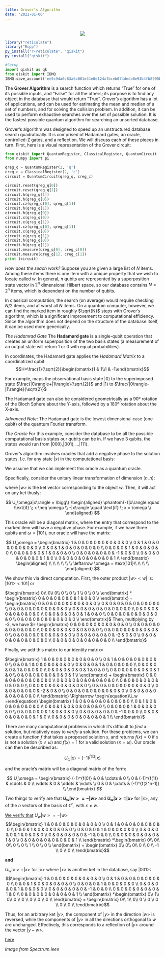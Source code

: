 ```yaml
---
title: Grover's Algorithm
date: '2021-01-06'
---
```

<center>
</br>
<img src="https://spectrum.ieee.org/image/MzEwMTk5OA.jpeg">
</center>
```r
library("reticulate")
library("Rcpp")
py_install("r-reticulate", "qiskit")
py_install("qiskit")
```

```python
#Setup
import qiskit as qk
from qiskit import IBMQ
IBMQ.save_account('ee9c9da0c83a6c001e34e8e124afbceb074dedb0e93b4fb8995b0bbce8a75a2eb47538c95204f2a43923abf260a79e72d9bba4b279ffc5950e39396804f43984')
```


The **Grover Algorithm** is a search function which returns "True" for one of its possible inputs, and "False" for all the others; its purpose is to find any object in the database that would return "True". Grover's algorithm has a lot of applications, and can be used for estimating the mean and median of a set of numbers, and for solving the collision problem. In addition, it can be used to perform exhaustive searches over the set of possible solution. It is the fastest possible quantum algorithm for searching an unsorted database.

Grover's algorithm was designed to speed up an unstructured database search quadratically. It is comprised of Hadamard gates, an oracle, controlled-Z gates, and a reflection. We will discuss each of these pieces in turn. First, here is a visual representation of the Grover circuit:
```python
from qiskit import QuantumRegister, ClassicalRegister, QuantumCircuit
from numpy import pi

qreg_q = QuantumRegister(2, 'q')
creg_c = ClassicalRegister(2, 'c')
circuit = QuantumCircuit(qreg_q, creg_c)

circuit.reset(qreg_q[0])
circuit.reset(qreg_q[1])
circuit.h(qreg_q[1])
circuit.h(qreg_q[0])
circuit.cz(qreg_q[0], qreg_q[1])
circuit.h(qreg_q[1])
circuit.h(qreg_q[0])
circuit.x(qreg_q[0])
circuit.x(qreg_q[1])
circuit.cz(qreg_q[0], qreg_q[1])
circuit.x(qreg_q[0])
circuit.x(qreg_q[1])
circuit.h(qreg_q[0])
circuit.h(qreg_q[1])
circuit.measure(qreg_q[0], creg_c[0])
circuit.measure(qreg_q[1], creg_c[1])
print (circuit)
```

*How does the seach work?*
Suppose you are given a large list of $N$ items. Among these items there is one item with a unique property that we wish to locate called $w$. In general, <i>n</i> qubits are represented by a superposition state vector in $2^{n}$ dimensional Hilbert space, so our database contains $N=2^n$ items, which is dependent on the number of qubits.

In classical computation, the search (on average) would require checking $N/2$ items, and at worst all $N$ items. On a quantum computer, however, we can find the marked item in roughly $\sqrt{N}$ steps with Grover's algorithm, which is a significant improvement to computational efficiency. Since the algorithm does not depend on the structure of the database itself, it can be used more generically.

*The Hadamrad Gate*
The <b>Hadamard gate</b> is a single-qubit operation that creates an uniform superposition of the two basis states (a measurement of an output state will return 1 or 0 with equal probabilities).

In coordinates, the Hadamard gate applies the <i>Hadamard Matrix</i> to a coordinatized qubit:
$$H=\frac{1}{\sqrt{2}}\begin{bmatrix}1 & 1\\1 & -1\end{bmatrix}$$

For example, maps the observational basis state |0⟩ to the superimposed state $\frac{|0\rangle+|1\rangle}{\sqrt{2}}$ and |1⟩ to $\frac{|0\rangle-|1\rangle}{\sqrt{2}}$ 

The Hadamard gate can also be considered geometrically as a 90º rotation of the Bloch Sphere about the Y-axis, followed by a 180º rotation about the X-axis.

<i>Advanced Note</i>: The Hadamard gate is the lowest dimensional case (one-qubit) of the quantum Fourier transform.

*The Oracle*
For this example, consider the database to be all the possible computational basis states our qubits can be in. 
If we have 3 qubits, the states would run from  $|000\rangle, |001\rangle, \dots |111\rangle$.

Grover’s algorithm involves oracles that add a negative phase to the solution states. I.e. for any state $|x\rangle$ in the computational basis:

\begin{equation}
    f: \{0,1\}^n \mapsto \{0,1\} \mbox{ such that } f(w)=1 \mbox{ and } f(u)=0 \mbox{ for } u \not = w 
\end{equation}

We assume that we can implement this oracle as a quantum oracle.

Specifically, consider the unitary linear transformation of dimension $(n,n)$: 

\begin{equation}
  U_w = I - 2|w><w|  
\end{equation}

where $|w>$ is the ket vector corresponding to the object $w$. Then, it will act on any ket thusly:

$$
U_\omega|x\rangle = \bigg\{
\begin{aligned}
\phantom{-}|x\rangle \quad \text{if} \; x \neq \omega \\
-|x\rangle \quad \text{if} \; x = \omega \\
\end{aligned}
$$


This oracle will be a diagonal matrix, where the entry that correspond to the marked item will have a negative phase. For example, if we have three qubits and $\omega = |101\rangle$, our oracle will have the matrix:

$$
U_\omega = 
\begin{bmatrix}
1 & 0 & 0 & 0 & 0 & 0 & 0 & 0 \\
0 & 1 & 0 & 0 & 0 & 0 & 0 & 0 \\
0 & 0 & 1 & 0 & 0 & 0 & 0 & 0 \\
0 & 0 & 0 & 1 & 0 & 0 & 0 & 0 \\
0 & 0 & 0 & 0 & 1 & 0 & 0 & 0 \\
0 & 0 & 0 & 0 & 0 & -1 & 0 & 0 \\
0 & 0 & 0 & 0 & 0 & 0 & 1 & 0 \\
0 & 0 & 0 & 0 & 0 & 0 & 0 & 1 \\
\end{bmatrix}
\begin{aligned}
\\
\\
\\
\\
\\
\\
\leftarrow \omega = \text{101}\\
\\
\\
\\
\end{aligned}
$$

We show this via direct computation. First, the outer product $|w>$$<w|$ is: $|101>$$<101|$ or 

$\begin{bmatrix}
0\\
0\\
0\\
0 \\
0 \\
1 \\
0 \\
0 \\
\end{bmatrix} * 
\begin{bmatrix}
0 & 0 & 0 & 0 & 0 & 1 & 0 & 0 \\
\end{bmatrix}
=
\begin{bmatrix}
0 & 0 & 0 & 0 & 0 & 0 & 0 & 0 \\
0 & 0 & 0 & 0 & 0 & 0 & 0 & 0 \\
0 & 0 & 0 & 0 & 0 & 0 & 0 & 0 \\
0 & 0 & 0 & 0 & 0 & 0 & 0 & 0 \\
0 & 0 & 0 & 0 & 0 & 0 & 0 & 0 \\
0 & 0 & 0 & 0 & 0 & 1 & 0 & 0 \\
0 & 0 & 0 & 0 & 0 & 0 & 0 & 0 \\
0 & 0 & 0 & 0 & 0 & 0 & 0 & 0 \\
\end{bmatrix}$ Then, multiplying by -2, we have $=
\begin{bmatrix}
0 & 0 & 0 & 0 & 0 & 0 & 0 & 0 \\
0 & 0 & 0 & 0 & 0 & 0 & 0 & 0 \\
0 & 0 & 0 & 0 & 0 & 0 & 0 & 0 \\
0 & 0 & 0 & 0 & 0 & 0 & 0 & 0 \\
0 & 0 & 0 & 0 & 0 & 0 & 0 & 0 \\
0 & 0 & 0 & 0 & 0 & -2 & 0 & 0 \\
0 & 0 & 0 & 0 & 0 & 0 & 0 & 0 \\
0 & 0 & 0 & 0 & 0 & 0 & 0 & 0 \\
\end{bmatrix}$

Finally, we add this matrix to our identity matrix=

$\begin{bmatrix}
1 & 0 & 0 & 0 & 0 & 0 & 0 & 0 \\
0 & 1 & 0 & 0 & 0 & 0 & 0 & 0 \\
0 & 0 & 1 & 0 & 0 & 0 & 0 & 0 \\
0 & 0 & 0 & 1 & 0 & 0 & 0 & 0 \\
0 & 0 & 0 & 0 & 1 & 0 & 0 & 0 \\
0 & 0 & 0 & 0 & 0 & 1 & 0 & 0 \\
0 & 0 & 0 & 0 & 0 & 0 & 1 & 0 \\
0 & 0 & 0 & 0 & 0 & 0 & 0 & 1 \\
\end{bmatrix}
+
\begin{bmatrix}
0 & 0 & 0 & 0 & 0 & 0 & 0 & 0 \\
0 & 0 & 0 & 0 & 0 & 0 & 0 & 0 \\
0 & 0 & 0 & 0 & 0 & 0 & 0 & 0 \\
0 & 0 & 0 & 0 & 0 & 0 & 0 & 0 \\
0 & 0 & 0 & 0 & 0 & 0 & 0 & 0 \\
0 & 0 & 0 & 0 & 0 & -2 & 0 & 0 \\
0 & 0 & 0 & 0 & 0 & 0 & 0 & 0 \\
0 & 0 & 0 & 0 & 0 & 0 & 0 & 0 \\
\end{bmatrix} \Rightarrow \begin{equation}U_w =\end{equation}
\begin{bmatrix}
1 & 0 & 0 & 0 & 0 & 0 & 0 & 0 \\
0 & 1 & 0 & 0 & 0 & 0 & 0 & 0 \\
0 & 0 & 1 & 0 & 0 & 0 & 0 & 0 \\
0 & 0 & 0 & 1 & 0 & 0 & 0 & 0 \\
0 & 0 & 0 & 0 & 1 & 0 & 0 & 0 \\
0 & 0 & 0 & 0 & 0 & -1 & 0 & 0 \\
0 & 0 & 0 & 0 & 0 & 0 & 1 & 0 \\
0 & 0 & 0 & 0 & 0 & 0 & 0 & 1 \\
\end{bmatrix}$

There are many computational problems in which it’s difficult to _find_ a solution, but relatively easy to _verify_ a solution. For these problems, we can create a function $f$ that takes a proposed solution $x$, and returns $f(x) = 0$ if $x$ is not a solution ($x \neq \omega$) and $f(x) = 1$ for a valid solution ($x = \omega$). Our oracle can then be described as:

$$
U_\omega|x\rangle = (-1)^{f(x)}|x\rangle
$$

and the oracle's matrix will be a diagonal matrix of the form:

$$
U_\omega = 
\begin{bmatrix}
(-1)^{f(0)} &   0         & \cdots &   0         \\
0           & (-1)^{f(1)} & \cdots &   0         \\
\vdots      &   0         & \ddots & \vdots      \\
0           &   0         & \cdots & (-1)^{f(2^n-1)} \\
\end{bmatrix}
$$

Two things to verify are that <b>$U_w|w> = -|w>$</b> and <b>$U_w|x>=|x>$</b> for $|x>$, any of the $n$ vectors of the basis of $\mathbb{C}^n$, with $x \not = w$.

<u>We verify that</u>
$U_w|w> = -|w>$ 
$$\begin{bmatrix}
1 & 0 & 0 & 0 & 0 & 0 & 0 & 0 \\
0 & 1 & 0 & 0 & 0 & 0 & 0 & 0 \\
0 & 0 & 1 & 0 & 0 & 0 & 0 & 0 \\
0 & 0 & 0 & 1 & 0 & 0 & 0 & 0 \\
0 & 0 & 0 & 0 & 1 & 0 & 0 & 0 \\
0 & 0 & 0 & 0 & 0 & -1 & 0 & 0 \\
0 & 0 & 0 & 0 & 0 & 0 & 1 & 0 \\
0 & 0 & 0 & 0 & 0 & 0 & 0 & 1 \\
\end{bmatrix} *\begin{bmatrix}
0\\
0\\
0\\
0 \\
0 \\
1 \\
0 \\
0 \\
\end{bmatrix} 
=
\begin{bmatrix}
0\\
0\\
0\\
0 \\
0 \\
-1 \\
0 \\
0 \\
\end{bmatrix}$$


**and** 

$U_w|x>=|x>$ for $|x>$ where $|x>$ is another ket in the database, say $|001>$:
$$\begin{bmatrix}
1 & 0 & 0 & 0 & 0 & 0 & 0 & 0 \\
0 & 1 & 0 & 0 & 0 & 0 & 0 & 0 \\
0 & 0 & 1 & 0 & 0 & 0 & 0 & 0 \\
0 & 0 & 0 & 1 & 0 & 0 & 0 & 0 \\
0 & 0 & 0 & 0 & 1 & 0 & 0 & 0 \\
0 & 0 & 0 & 0 & 0 & -1 & 0 & 0 \\
0 & 0 & 0 & 0 & 0 & 0 & 1 & 0 \\
0 & 0 & 0 & 0 & 0 & 0 & 0 & 1 \\
\end{bmatrix} *\begin{bmatrix}
0\\
1\\
0\\
0 \\
0 \\
0 \\
0 \\
0 \\
\end{bmatrix} 
=
\begin{bmatrix}
0\\
1\\
0\\
0 \\
0 \\
0 \\
0 \\
0 \\
\end{bmatrix}$$

Thus, for an arbitrary ket $|y>$, the component of $|y>$ in the direction $|w>$ is reversed, while the components of $|y>$ in all the directions orthogonal to $w$ are unchanged. Effectively, this corresponds to a reflection of $|y>$ around the vector $|y-w>$.  


[here](https://wucrypto-project.netlify.app/).

*Image from Spectrum.ieee*
